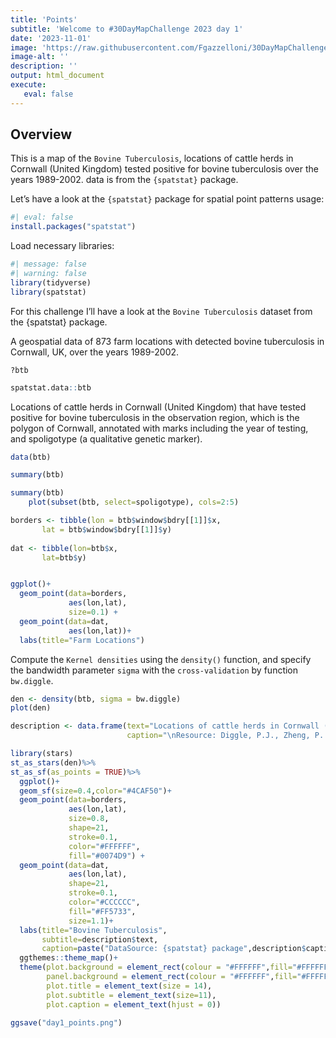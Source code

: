 ```yaml
---
title: 'Points'
subtitle: 'Welcome to #30DayMapChallenge 2023 day 1'
date: '2023-11-01'
image: 'https://raw.githubusercontent.com/Fgazzelloni/30DayMapChallenge/master/2023/day1_points/day1_points.png'
image-alt: ''
description: ''
output: html_document
execute: 
   eval: false
---
```



## Overview


This is a map of the `Bovine Tuberculosis`, locations of cattle herds in Cornwall (United Kingdom) tested positive for bovine tuberculosis over the years 1989-2002. data is from the `{spatstat}` package.



Let's have a look at the `{spatstat}` package for spatial point patterns usage: 
```r
#| eval: false
install.packages("spatstat")
```

Load necessary libraries:
```r
#| message: false
#| warning: false
library(tidyverse)
library(spatstat)
```


For this challenge I'll have a look at the `Bovine Tuberculosis` dataset from the {spatstat} package.

A geospatial data of 873 farm locations with detected bovine tuberculosis in Cornwall, UK, over the years 1989-2002. 

    ?btb
    
```r
spatstat.data::btb
```

Locations of cattle herds in Cornwall (United Kingdom) that have tested positive for bovine tuberculosis in the observation region, which is the polygon of Cornwall, annotated with marks including the year of testing, and spoligotype (a qualitative genetic marker).


```r
data(btb)
```

```r
summary(btb)
```

```r
summary(btb)
    plot(subset(btb, select=spoligotype), cols=2:5)
```



```r
borders <- tibble(lon = btb$window$bdry[[1]]$x,
       lat = btb$window$bdry[[1]]$y)
       
dat <- tibble(lon=btb$x,
       lat=btb$y)


ggplot()+
  geom_point(data=borders,
             aes(lon,lat),
             size=0.1) +
  geom_point(data=dat,
             aes(lon,lat))+
  labs(title="Farm Locations")
```

Compute the `Kernel densities` using the `density()` function, and specify the bandwidth parameter `sigma` with the `cross-validation` by function `bw.diggle`.
```r
den <- density(btb, sigma = bw.diggle)
plot(den)
```
```r
description <- data.frame(text="Locations of cattle herds in Cornwall (United Kingdom)\ntested positive for bovine tuberculosis over the years 1989-2002.",
                          caption="\nResource: Diggle, P.J., Zheng, P. and Durr, P. (2005)\nNonparametric estimation of spatial segregation in a multivariate point process: bovine tuberculosis in Cornwall, UK.\n#30DayMapChallenge 2023 Day1- Points | Map: Federica Gazzelloni")
```


```r
library(stars)
st_as_stars(den)%>%
st_as_sf(as_points = TRUE)%>%
  ggplot()+
  geom_sf(size=0.4,color="#4CAF50")+
  geom_point(data=borders,
             aes(lon,lat),
             size=0.8,
             shape=21,
             stroke=0.1,
             color="#FFFFFF",
             fill="#0074D9") +
  geom_point(data=dat,
             aes(lon,lat),
             shape=21,
             stroke=0.1,
             color="#CCCCCC",
             fill="#FF5733",
             size=1.1)+
  labs(title="Bovine Tuberculosis",
       subtitle=description$text,
       caption=paste("DataSource: {spatstat} package",description$caption))+
  ggthemes::theme_map()+
  theme(plot.background = element_rect(colour = "#FFFFFF",fill="#FFFFFF"),
        panel.background = element_rect(colour = "#FFFFFF",fill="#FFFFFF"),
        plot.title = element_text(size = 14),
        plot.subtitle = element_text(size=11),
        plot.caption = element_text(hjust = 0))
```


```r
ggsave("day1_points.png")
```


